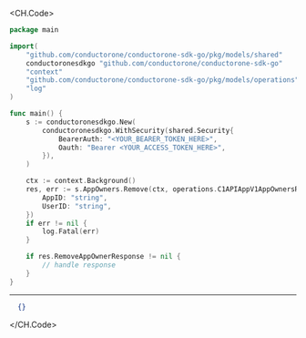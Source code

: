 
<CH.Code>
```go Remove.go
package main

import(
	"github.com/conductorone/conductorone-sdk-go/pkg/models/shared"
	conductoronesdkgo "github.com/conductorone/conductorone-sdk-go"
	"context"
	"github.com/conductorone/conductorone-sdk-go/pkg/models/operations"
	"log"
)

func main() {
    s := conductoronesdkgo.New(
        conductoronesdkgo.WithSecurity(shared.Security{
            BearerAuth: "<YOUR_BEARER_TOKEN_HERE>",
            Oauth: "Bearer <YOUR_ACCESS_TOKEN_HERE>",
        }),
    )

    ctx := context.Background()
    res, err := s.AppOwners.Remove(ctx, operations.C1APIAppV1AppOwnersRemoveRequest{
        AppID: "string",
        UserID: "string",
    })
    if err != nil {
        log.Fatal(err)
    }

    if res.RemoveAppOwnerResponse != nil {
        // handle response
    }
}
```
---

```json Example Response
  {}
```
</CH.Code>
